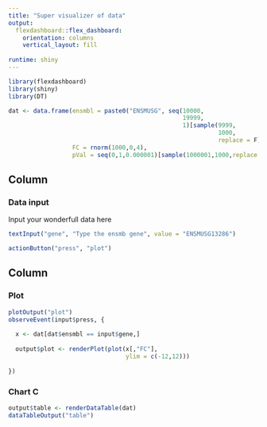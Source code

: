 ```yaml
---
title: "Super visualizer of data"
output: 
  flexdashboard::flex_dashboard:
    orientation: columns
    vertical_layout: fill
    
runtime: shiny
---
```


```r
library(flexdashboard)
library(shiny)
library(DT)

dat <- data.frame(ensmbl = paste0("ENSMUSG", seq(10000,
                                                 19999,
                                                 1)[sample(9999, 
                                                           1000, 
                                                           replace = F)]),
                  FC = rnorm(1000,0,4),
                  pVal = seq(0,1,0.000001)[sample(1000001,1000,replace = T)])

```

Column {data-width=350}
-----------------------------------------------------------------------

### Data input

Input your wonderfull data here

```r
textInput("gene", "Type the ensmb gene", value = "ENSMUSG13286")

actionButton("press", "plot")
```

Column {data-width=650}
-----------------------------------------------------------------------

### Plot

```r
plotOutput("plot")
observeEvent(input$press, {
  
  x <- dat[dat$ensmbl == input$gene,]
  
  output$plot <- renderPlot(plot(x[,"FC"], 
                                 ylim = c(-12,12)))
  
})
```

### Chart C

```r
output$table <- renderDataTable(dat)
dataTableOutput("table")

```

